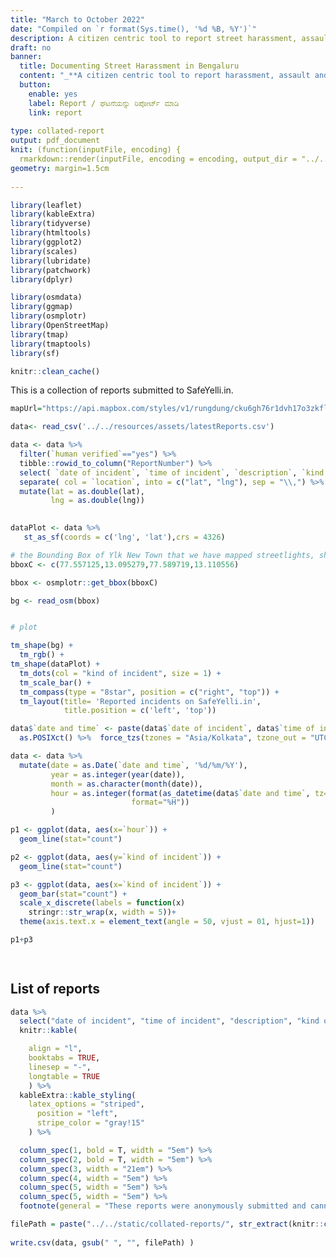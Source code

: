 ```yaml
---
title: "March to October 2022"
date: "Compiled on `r format(Sys.time(), '%d %B, %Y')`"
description: A citizen centric tool to report street harassment, assault and other crimes in Bengaluru. See our community's citizen reported crime data on a map.
draft: no
banner:
  title: Documenting Street Harassment in Bengaluru
  content: "_**A citizen centric tool to report harassment, assault and other crimes on the streets in Bengaluru. See our community's citizen reported crime data on a map.**_ \n \n ಬೆಂಗಳೂರು ಗರವಾಸಿಗಳಿಗೆ  ಇಲ್ಲಿ ನಡೆಯುವ ದೌರ್ಜನ್ಯ ಮತ್ತು ಕಿರುಕುಳವನ್ನು ರಿಪೋರ್ಟ್ ಮಾಡುವ ಉಪಕರಣ. ಇಲ್ಲಿ ಸಂಗ್ರಹವಾದ ಅಪರಾಧ ವರದಿಗಳನ್ನು ನಕ್ಷೆಯ ಮೇಲೆ ಕಾಣಬಹುದು "
  button:
    enable: yes
    label: Report / ಘಟನೆಯನ್ನು ರಿಪೋರ್ಟ್ ಮಾಡಿ  
    link: report
    
type: collated-report
output: pdf_document
knit: (function(inputFile, encoding) {
  rmarkdown::render(inputFile, encoding = encoding, output_dir = "../../static/collated-reports/") })
geometry: margin=1.5cm  
    
---
```

```r
library(leaflet)
library(kableExtra)
library(tidyverse) 
library(htmltools)
library(ggplot2)
library(scales)
library(lubridate)
library(patchwork)
library(dplyr)

library(osmdata)
library(ggmap)
library(osmplotr)
library(OpenStreetMap)
library(tmap)
library(tmaptools)
library(sf)

knitr::clean_cache()

```

This is a collection of reports submitted to SafeYelli.in.

```r
mapUrl="https://api.mapbox.com/styles/v1/rungdung/cku6gh76r1dvh17o3zkfllvjz/tiles/256/{z}/{x}/{y}@2x?access_token=pk.eyJ1IjoicnVuZ2R1bmciLCJhIjoiY2tqeWh6cXF4MDgzMjJvbWVmbGQzYjAwMyJ9.U-aJyoqyKvTXlhVk43jV1A"

data<- read_csv('../../resources/assets/latestReports.csv') 

data <- data %>% 
  filter(`human verified`=="yes") %>% 
  tibble::rowid_to_column("ReportNumber") %>% 
  select( `date of incident`, `time of incident`, `description`, `kind of incident`, `location`) %>% 
  separate( col = `location`, into = c("lat", "lng"), sep = "\\,") %>% 
  mutate(lat = as.double(lat),
         lng = as.double(lng))
 

```


```r

dataPlot <- data %>% 
   st_as_sf(coords = c('lng', 'lat'),crs = 4326)

# the Bounding Box of Ylk New Town that we have mapped streetlights, shops in.
bboxC <- c(77.557125,13.095279,77.589719,13.110556)

bbox <- osmplotr::get_bbox(bboxC)

bg <- read_osm(bbox)


# plot

tm_shape(bg) + 
  tm_rgb() + 
tm_shape(dataPlot) + 
  tm_dots(col = "kind of incident", size = 1) + 
  tm_scale_bar() + 
  tm_compass(type = "8star", position = c("right", "top")) +
  tm_layout(title= 'Reported incidents on SafeYelli.in', 
            title.position = c('left', 'top'))
```


```r

data$`date and time` <- paste(data$`date of incident`, data$`time of incident`) %>% 
  as.POSIXct() %>%  force_tzs(tzones = "Asia/Kolkata", tzone_out = "UTC")

data <- data %>% 
  mutate(date = as.Date(`date and time`, '%d/%m/%Y'),
         year = as.integer(year(date)),
         month = as.character(month(date)),
         hour = as.integer(format(as_datetime(data$`date and time`, tz="Asia/Kolkata"),  
                           format="%H"))
         )

p1 <- ggplot(data, aes(x=`hour`)) +
  geom_line(stat="count") 

p2 <- ggplot(data, aes(y=`kind of incident`)) +
  geom_line(stat="count")

p3 <- ggplot(data, aes(x=`kind of incident`)) +
  geom_bar(stat="count") +
  scale_x_discrete(labels = function(x) 
    stringr::str_wrap(x, width = 5))+
  theme(axis.text.x = element_text(angle = 50, vjust = 01, hjust=1))

p1+p3

  
```


## List of reports


```r


data %>% 
  select("date of incident", "time of incident", "description", "kind of incident", "lat", "lng") %>% 
  knitr::kable(

    align = "l",
    booktabs = TRUE,
    linesep = "-",
    longtable = TRUE
    ) %>% 
  kableExtra::kable_styling(
    latex_options = "striped",
      position = "left",
      stripe_color = "gray!15"
    ) %>% 

  column_spec(1, bold = T, width = "5em") %>%
  column_spec(2, bold = T, width = "5em") %>%
  column_spec(3, width = "21em") %>% 
  column_spec(4, width = "5em") %>% 
  column_spec(5, width = "5em") %>% 
  column_spec(5, width = "5em") %>% 
  footnote(general = "These reports were anonymously submitted and cannot be traced to the victim ")

```

```r

filePath = paste("../../static/collated-reports/", str_extract(knitr::current_input(), "[^.]+"),".csv") 
  
write.csv(data, gsub(" ", "", filePath) )
```



